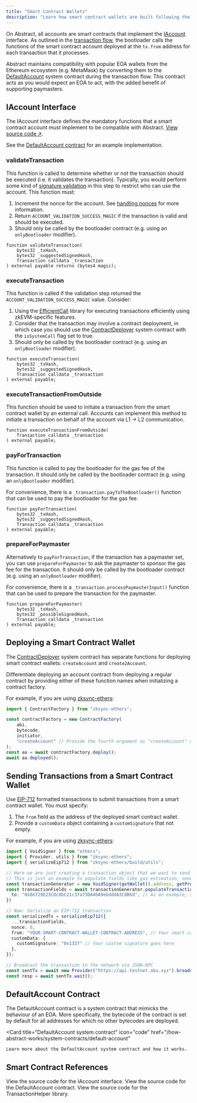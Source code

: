 ```yaml
---
title: "Smart Contract Wallets"
description: "Learn how smart contract wallets are built following the IAccount standard on Abstract."
---
```


On Abstract, all accounts are smart contracts that implement the 
[IAccount](#iaccount-interface) interface. As outlined in the [transaction flow](./transaction-flow.mdx),
the bootloader calls the functions of the smart contract account deployed at the `tx.from` address for
each transaction that it processes.

Abstract maintains compatibility with popular EOA wallets from the Ethereum ecosystem (e.g. MetaMask) by 
converting them to the [DefaultAccount](#defaultaccount) system contract during the transaction flow.
This contract acts as you would expect an EOA to act, with the added benefit of supporting paymasters.

## IAccount Interface

The IAccount interface defines the mandatory functions that a smart contract account must implement to be
compatible with Abstract. [View source code ↗](https://github.com/matter-labs/era-contracts/blob/main/system-contracts/contracts/interfaces/IAccount.sol).

See the [DefaultAccount contract](https://github.com/matter-labs/era-contracts/blob/main/system-contracts/contracts/DefaultAccount.sol)
for an example implementation.

### validateTransaction

This function is called to determine whether or not the transaction should be executed (i.e. it validates the transaction).
Typically, you would perform some kind of [signature validation](./signature-validation.mdx) in this step
to restrict who can use the account. This function must:

1. Increment the nonce for the account. See [handling nonces](./handling-nonces.mdx) for more information.
2. Return `ACCOUNT_VALIDATION_SUCCESS_MAGIC` if the transaction is valid and should be executed.
3. Should only be called by the bootloader contract (e.g. using an `onlyBootloader` modifier).

```solidity
function validateTransaction(
    bytes32 _txHash,
    bytes32 _suggestedSignedHash,
    Transaction calldata _transaction
) external payable returns (bytes4 magic);
```

### executeTransaction

This function is called if the validation step 
returned the `ACCOUNT_VALIDATION_SUCCESS_MAGIC` value. Consider:

1. Using the [EfficientCall](https://github.com/matter-labs/era-contracts/blob/main/system-contracts/contracts/libraries/EfficientCall.sol)
library for executing transactions efficiently using zkEVM-specific features.
2. Consider that the transaction may involve a contract deployment, in which case you should 
use the [ContractDeployer](/how-abstract-works/system-contracts/contractdeployer)
system contract with the `isSystemCall` flag set to true.
3. Should only be called by the bootloader contract (e.g. using an `onlyBootloader` modifier).


```solidity
function executeTransaction(
    bytes32 _txHash,
    bytes32 _suggestedSignedHash,
    Transaction calldata _transaction
) external payable;
```


### executeTransactionFromOutside

This function should be used to initiate a transaction from the smart contract wallet by an external call.
Accounts can implement this method to initiate a transaction on behalf of the account via L1 -> L2 communication.

```solidity
function executeTransactionFromOutside(
    Transaction calldata _transaction
) external payable;
```

### payForTransaction

This function is called to pay the bootloader for the gas fee of the transaction.
It should only be called by the bootloader contract (e.g. using an `onlyBootloader` modifier).

For convenience, there is a `_transaction.payToTheBootloader()` function that can be used
to pay the bootloader for the gas fee.

```solidity
function payForTransaction(
    bytes32 _txHash,
    bytes32 _suggestedSignedHash,
    Transaction calldata _transaction
) external payable;
```

### prepareForPaymaster

Alternatively to `payForTransaction`, if the transaction has a paymaster set,
you can use `prepareForPaymaster` to ask the paymaster to sponsor the gas fee for the transaction.
It should only be called by the bootloader contract (e.g. using an `onlyBootloader` modifier).

For convenience, there is a `_transaction.processPaymasterInput()` function that can be used to prepare the 
transaction for the paymaster.

```solidity
function prepareForPaymaster(
    bytes32 _txHash,
    bytes32 _possibleSignedHash,
    Transaction calldata _transaction
) external payable;
```

## Deploying a Smart Contract Wallet

The [ContractDeployer](/how-abstract-works/system-contracts/contractdeployer) system contract has separate functions
for deploying smart contract wallets: `createAccount` and `create2Account`.

Differentiate deploying an account contract from deploying a regular contract by providing either of these function names
when initializing a contract factory.

For example, if you are using [zksync-ethers](/build-on-abstract/applications/ethers.mdx):

```typescript
import { ContractFactory } from "zksync-ethers";

const contractFactory = new ContractFactory(
    abi, 
    bytecode, 
    initiator, 
    "createAccount" // Provide the fourth argument as "createAccount" or "create2Account"
);
const aa = await contractFactory.deploy();
await aa.deployed();
```

## Sending Transactions from a Smart Contract Wallet

Use [EIP-712](https://eips.ethereum.org/EIPS/eip-712) formatted transactions to submit transactions from a smart contract wallet.
You must specify:

1. The `from` field as the address of the deployed smart contract wallet.
2. Provide a `customData` object containing a `customSignature` that not empty.

For example, if you are using [zksync-ethers](/build-on-abstract/applications/ethers.mdx):

```typescript
import { VoidSigner } from "ethers";
import { Provider, utils } from "zksync-ethers";
import { serializeEip712 } from "zksync-ethers/build/utils";

// Here we are just creating a transaction object that we want to send to the network.
// This is just an example to populate fields like gas estimation, nonce calculation, etc.
const transactionGenerator = new VoidSigner(getWallet().address, getProvider());
const transactionFields = await transactionGenerator.populateTransaction({
  to: "0x8e729E23CDc8bC21c37a73DA4bA9ebdddA3C8B6d", // As an example, send money to another wallet
})

// Now: Serialize an EIP-712 transaction
const serializedTx = serializeEip712({
  ...transactionFields, 
  nonce: 0,
  from: "YOUR-SMART-CONTRACT-WALLET-CONTRACT-ADDRESS", // Your smart contract wallet address goes here 
  customData: {
    customSignature: "0x1337" // Your custom signature goes here
  },
});

// Broadcast the transaction to the network via JSON-RPC
const sentTx = await new Provider("https://api.testnet.abs.xyz").broadcastTransaction(serializedTx);
const resp = await sentTx.wait();
```

## DefaultAccount Contract

The DefaultAccount contract is a system contract that mimicks the behaviour of an EOA. More specifically, 
the bytecode of the contract is set by default for all addresses for which no other bytecodes are deployed.

<Card
  title="DefaultAccount system contract"
  icon="code"
  href="/how-abstract-works/system-contracts/default-account"
>
    Learn more about the DefaultAccount system contract and how it works.
</Card>

## Smart Contract References

<CardGroup cols={3}>
  <Card
    title="IAccount interface"
    icon="code"
    href="https://github.com/matter-labs/era-contracts/blob/main/system-contracts/contracts/interfaces/IAccount.sol"
  >
    View the source code for the IAccount interface. 
  </Card>
  <Card
    title="DefaultAccount contract"
    icon="code"
    href="https://github.com/matter-labs/era-contracts/blob/main/system-contracts/contracts/DefaultAccount.sol"
  >
    View the source code for the DefaultAccount contract.
  </Card>
  <Card
    title="TransactionHelper library"
    icon="code"
    href="https://github.com/matter-labs/era-contracts/blob/main/system-contracts/contracts/libraries/TransactionHelper.sol"
  >
    View the source code for the TransactionHelper library.
  </Card>
</CardGroup>